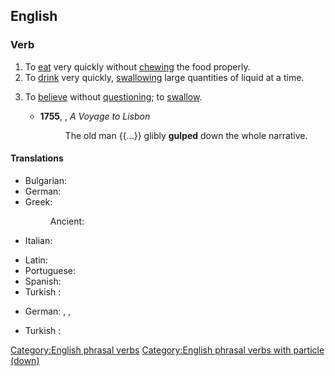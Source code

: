 ==English==

===Verb===
{{en-verb|*}}

# To [[eat]] very quickly without [[chewing]] the food properly.
# To [[drink]] very quickly, [[swallowing]] large quantities of liquid at a time.
# {{lb|en|figurative}} To [[believe]] without [[question]]ing; to [[swallow]].
#* '''1755''', {{w|Henry Fielding}}, ''A Voyage to Lisbon ''
#*: The old man {{...}} glibly '''gulped''' down the whole narrative.

====Translations====
{{trans-top|to eat very quickly without chewing}}
* Bulgarian: {{t+|bg|поглъщам}}
* German: {{t+|de|hinunterschlingen}}
* Greek:
*: Ancient: {{t|grc|λαφύσσω}}
* Italian: {{t+|it|inghiottire}}
{{trans-mid}}
* Latin: {{t|la|gluttiō}}
* Portuguese: {{t|pt|tragar}}
* Spanish: {{t+|es|engullir}}
* Turkish : {{t+|tr|lüpletmek}}
{{trans-bottom}}

{{trans-top|to drink very quickly, swallowing large quantities of liquid at a time}}
* German: {{t+|de|hinunterstürzen}}, {{t+|de|hinuntergießen}}, {{t+|de|hinunterkippen}}
{{trans-mid}}
* Turkish : {{t|tr|[[lıkır lıkır]] [[içmek]]}}
{{trans-bottom}}

[[Category:English phrasal verbs]]
[[Category:English phrasal verbs with particle (down)]]